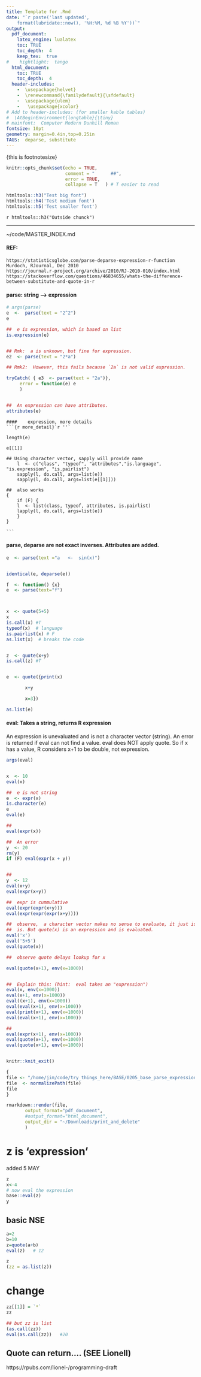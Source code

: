 ```yaml
--- 
title: Template for .Rmd 
date: "`r paste('last updated', 
    format(lubridate::now(), '%H:%M, %d %B %Y'))`"
output: 
  pdf_document: 
    latex_engine: lualatex
    toc: TRUE 
    toc_depth:  4 
    keep_tex:  true
#    hightlight:  tango
  html_document:
    toc: TRUE
    toc_depth:  4
  header-includes:  
    -  \usepackage{helvet}  
    -  \renewcommand{\familydefault}{\sfdefault}  
    -  \usepackage{ulem}
    -   \usepackage{xcolor}
# Add to header-includes: (for smaller kable tables)
#  \AtBeginEnvironment{longtable}{\tiny}
# mainfont:  Computer Modern Dunhill Roman  
fontsize: 10pt 
geometry: margin=0.4in,top=0.25in 
TAGS:  deparse, substitute
---
```

\footnotesize{this is footnotesize}

```r
knitr::opts_chunk$set(echo = TRUE,
                      comment = "      ##",
                      error = TRUE,
                      collapse = T   ) # T easier to read
```

```r
htmltools::h3("Test big font")
htmltools::h4('Test medium font')
htmltools::h5('Test smaller font')
```
`r htmltools::h3("Outside chunck")`

***

~/code/MASTER_INDEX.md

\textcolor{red}{red}

#### REF: 
```
https://statisticsglobe.com/parse-deparse-expression-r-function
Murdoch, RJournal, Dec 2010
https://journal.r-project.org/archive/2010/RJ-2010-010/index.html
https://stackoverflow.com/questions/46834655/whats-the-difference-between-substitute-and-quote-in-r
```


#### parse:  string  -->    expression
```r
# args(parse)
e  <-  parse(text = "2^2")
e

##  e is expression, which is based on list
is.expression(e)


## Rmk:  a is unknown, but fine for expression. 
e2  <- parse(text = "2*a")

## Rmk2:  However, this fails because `2a` is not valid expression.

tryCatch( { e3  <- parse(text = "2a")},
     error = function(e) e
     )


##  An expression can have attributes.
attributes(e)
```

````
####    expression, more details
```{r more_detail}`r ''`

length(e)

e[[1]]

## Using character vector, sapply will provide name 
    l  <- c("class", "typeof", "attributes","is.language", "is.expression", "is.pairlist")
    sapply(l, do.call, args=list(e))
    sapply(l, do.call, args=list(e[[1]]))

##  also works
{
    if (F) {
    l  <- list(class, typeof, attributes, is.pairlist)
    lapply(l, do.call, args=list(e))
    } 
}

```
````


####  parse, deparse  are not exact inverses.  Attributes are added.

```r
e  <- parse(text ="a   <-  sin(x)")


identical(e, deparse(e))

f  <- function() {x}
e  <- parse(text="f")



x  <- quote(5+5)
x
is.call(x) #T
typeof(x)  # language
is.pairlist(x) # F
as.list(x)  # breaks the code


z  <- quote(x+y)
is.call(z) #T


e  <- quote({print(x)

       x+y

       x=3})

as.list(e)
```

####    eval:  Takes a string, returns R expression
An expression is unevaluated and is not a character vector (string).
An error is returned if eval can not find a value.
eval does NOT apply quote.   So if x has a value, R considers x+1 to be double, not expression.
```r
args(eval)


x  <- 10
eval(x)

##  e is not string
e  <- expr(x)
is.character(e)
e
eval(e)

##
eval(expr(x))

##  An error
y  <- 20
rm(y)
if (F) eval(expr(x + y))


##
y  <- 12
eval(x+y)
eval(expr(x+y))

##  expr is cummulative
eval(expr(expr(x+y)))
eval(expr(expr(expr(x+y))))

##  observe,  a character vector makes no sense to evaluate, it just is what it
##  is. But quote(x) is an expression and is evaluated.
eval('x')
eval('5+5')
eval(quote(x))

##  observe quote delays lookup for x

eval(quote(x+1), env(x=1000))


##  Explain this: (hint:  eval takes an "expression")
eval(x, env(x=1000))
eval(x+1, env(x=1000))
eval((x+1), env(x=1000))
eval(eval(x+1), env(x=1000))
eval(print(x+1), env(x=1000))
eval(eval(x+1), env(x=1000))

##  
eval(expr(x+1), env(x=1000))
eval(quote(x+1), env(x=1000))
eval(quote(x+1), env(x=1000))



```


```r
knitr::knit_exit() 
```

```r
{
file <- "/home/jim/code/try_things_here/BASE/0205_base_parse_expression.Rmd"
file  <- normalizePath(file)
file
}

rmarkdown::render(file, 
       output_format="pdf_document",
       #output_format="html_document",
       output_dir = "~/Downloads/print_and_delete"
       )


```
# z is 'expression'

added 5 MAY
```r
z
x<-4
# now eval the expression
base::eval(z)
y
```

##    basic NSE
```r
a=2
b=10
z=quote(a+b)
eval(z)   # 12

z
(zz = as.list(z))

```
# change
```r
zz[[1]] = `*`
zz

## but zz is list
(as.call(zz))
eval(as.call(zz))   #20
```
##    Quote can return.... (SEE Lionell)
https://rpubs.com/lionel-/programming-draft
